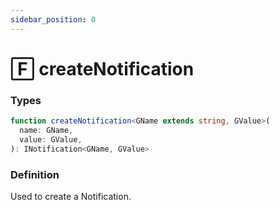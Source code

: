 ```yaml
---
sidebar_position: 0
---
```


# 🄵 createNotification

### Types

```ts
function createNotification<GName extends string, GValue>(
  name: GName,
  value: GValue,
): INotification<GName, GValue>
```

### Definition

Used to create a Notification.

